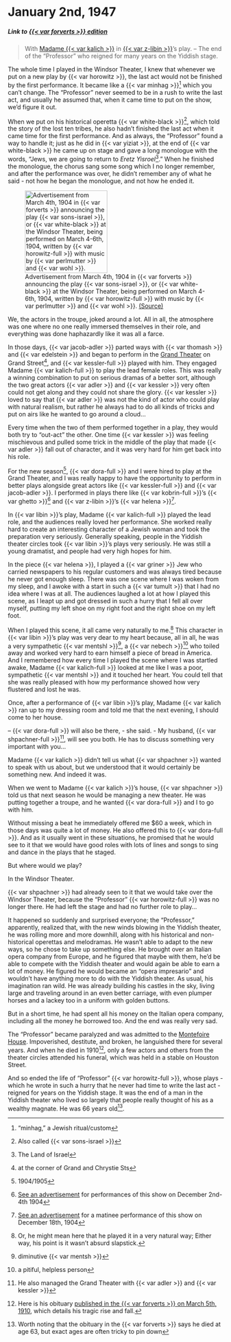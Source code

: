 # January 2nd, 1947

##### _Link to [{{< var forverts >}} edition](https://www.nli.org.il/en/newspapers/frw/1947/01/02/01/)_ {.unnumbered}

> With [Madame {{< var kalich >}}](https://www.museumoffamilyhistory.com/yt/lex/K/kalich-bertha.htm) in [{{< var z-libin >}}](https://www.museumoffamilyhistory.com/yt/lex/L/libin-z.htm)'s play. -- The end of the "Professor" who reigned for many years on the Yiddish stage.

The whole time I played in the Windsor Theater, I knew that whenever we put on a new play by {{< var horowitz >}}, the last act would not be finished by the first performance. It became like a {{< var minhag >}}^["minhag," a Jewish ritual/custom] which you can't change. The "Professor" never seemed to be in a rush to write the last act, and usually he assumed that, when it came time to put on the show, we'd figure it out.

::: {layout-ncol="2"}

When we put on his historical operetta {{< var white-black >}}^[Also called {{< var sons-israel >}}], which told the story of the lost ten tribes, he also hadn't finished the last act when it came time for the first performance. And as always, the "Professor" found a way to handle it; just as he did in {{< var yiziat >}}, at the end of {{< var white-black >}} he came up on stage and gave a long monologue with the words, "Jews, we are going to return to _Eretz Yisroel_^[The Land of Israel]." When he finished the monologue, the chorus sang some song which I no longer remember, and after the performance was over, he didn't remember any of what he said - not how he began the monologue, and not how he ended it.


![Advertisement from March 4th, 1904 in {{< var forverts >}} announcing the play {{< var sons-israel >}}, or {{< var white-black >}} at the Windsor Theater, being performed on March 4-6th, 1904, written by {{< var horowitz-full >}} with music by {{< var perlmutter >}} and {{< var wohl >}}. [(Source)](https://www.nli.org.il/en/newspapers/frw/1904/03/04/01/article/32.1/)](../img/newspaper_clippings/1904-03-04_forverts.png){width="2in"}

:::

We, the actors in the troupe, joked around a lot. All in all, the atmosphere was one where no one really immersed themselves in their role, and everything was done haphazardly like it was all a farce.

In those days, {{< var jacob-adler >}} parted ways with {{< var thomash >}} and {{< var edelstein >}} and began to perform in the [Grand Theater](https://en.wikipedia.org/wiki/Grand_Theatre_(Manhattan)) on Grand Street^[at the corner of Grand and Chrystie Sts], and {{< var kessler-full >}} played with him. They engaged Madame {{< var kalich-full >}} to play the lead female roles. This was really a winning combination to put on serious dramas of a better sort, although the two great actors {{< var adler >}} and {{< var kessler >}} very often could not get along and they could not share the glory. {{< var kessler >}} loved to say that {{< var adler >}} was not the kind of actor who could play with natural realism, but rather he always had to do all kinds of tricks and put on airs like he wanted to go around a cloud...

Every time when the two of them performed together in a play, they would both try to "out-act" the other. One time {{< var kessler >}} was feeling mischievous and pulled some trick in the middle of the play that made {{< var adler >}} fall out of character, and it was very hard for him get back into his role.

For the new season^[1904/1905], {{< var dora-full >}} and I were hired to play at the Grand Theater, and I was really happy to have the opportunity to perform in better plays alongside great actors like {{< var kessler-full >}} and {{< var jacob-adler >}}. I performed in plays there like {{< var kobrin-full >}}'s {{< var ghetto >}}^[[See an advertisement](https://www.nli.org.il/en/newspapers/freiearb/1904/12/04/01/article/27/) for performances of this show on December 2nd-4th 1904] and {{< var z-libin >}}'s {{< var helena >}}^[[See an advertisement](https://www.nli.org.il/en/newspapers/haleom/1904/12/15/01/article/8.1/) for a matinee performance of this show on December 18th, 1904].

In {{< var libin >}}'s play, Madame {{< var kalich-full >}} played the lead role, and the audiences really loved her performance. She worked really hard to create an interesting character of a Jewish woman and took the preparation very seriously. Generally speaking, people in the Yiddish theater circles took {{< var libin >}}'s plays very seriously. He was still a young dramatist, and people had very high hopes for him.

In the piece {{< var helena >}}, I played a {{< var griner >}} Jew who carried newspapers to his regular customers and was always tired because he never got enough sleep. There was one scene where I was woken from my sleep, and I awoke with a start in such a {{< var tumult >}} that I had no idea where I was at all. The audiences laughed a lot at how I played this scene, as I leapt up and got dressed in such a hurry that I fell all over myself, putting my left shoe on my right foot and the right shoe on my left foot.

When I played this scene, it all came very naturally to me.^[Or, he might mean here that he played it in a very natural way; Either way, his point is it wasn't absurd slapstick.] This character in {{< var libin >}}'s play was very dear to my heart because, all in all, he was a very sympathetic {{< var mentshl >}}^[diminutive {{< var mentsh >}}], a {{< var nebech >}}^[a pitiful, helpless person] who toiled away and worked very hard to earn himself a piece of bread in America. And I remembered how every time I played the scene where I was startled awake, Madame {{< var kalich-full >}} looked at me like I was a poor, sympathetic {{< var mentshl >}} and it touched her heart. You could tell that she was really pleased with how my performance showed how very flustered and lost he was.

Once, after a performance of {{< var libin >}}'s play, Madame {{< var kalich >}} ran up to my dressing room and told me that the next evening, I should come to her house.

-- {{< var dora-full >}} will also be there, - she said. - My husband, {{< var shpachner-full >}}^[He also managed the Grand Theater with {{< var adler >}} and {{< var kessler >}}], will see you both. He has to discuss something very important with you...

Madame {{< var kalich >}} didn't tell us what {{< var shpachner >}} wanted to speak with us about, but we understood that it would certainly be something new. And indeed it was.

When we went to Madame {{< var kalich >}}'s house, {{< var shpachner >}} told us that next season he would be managing a new theater. He was putting together a troupe, and he wanted {{< var dora-full >}} and I to go with him.

Without missing a beat he immediately offered me $60 a week, which in those days was quite a lot of money. He also offered this to {{< var dora-full >}}. And as it usually went in these situations, he promised that he would see to it that we would have good roles with lots of lines and songs to sing and dance in the plays that he staged.

But where would we play?

In the Windsor Theater.

{{< var shpachner >}} had already seen to it that we would take over the Windsor Theater, because the "Professor" {{< var horowitz-full >}} was no longer there. He had left the stage and had no further role to play...

It happened so suddenly and surprised everyone; the "Professor," apparently, realized that, with the new winds blowing in the Yiddish theater, he was rolling more and more downhill, along with his historical and non-historical operettas and melodramas. He wasn't able to adapt to the new ways, so he chose to take up something else. He brought over an Italian opera company from Europe, and he figured that maybe with them, he'd be able to compete with the Yiddish theater and would again be able to earn a lot of money. He figured he would became an "opera impresario" and wouldn't have anything more to do with the Yiddish theater. As usual, his imagination ran wild. He was already building his castles in the sky, living large and traveling around in an even better carriage, with even plumper horses and a lackey too in a uniform with golden buttons.

But in a short time, he had spent all his money on the Italian opera company, including all the money he borrowed too. And the end was really very sad.

The "Professor" became paralyzed and was admitted to the [Montefoire House](https://en.wikipedia.org/wiki/Montefiore_Home_for_Chronic_Invalids). Impoverished, destitute, and broken, he languished there for several years. And when he died in 1910^[Here is his obituary [published in the {{< var forverts >}} on March 5th, 1910](https://www.nli.org.il/en/newspapers/frw/1910/03/05/01/article/30/), which details his tragic rise and fall.], only a few actors and others from the theater circles attended his funeral, which was held in a stable on Houston Street.

And so ended the life of "Professor" {{< var horowitz-full >}}, whose plays - which he wrote in such a hurry that he never had time to write the last act - reigned for years on the Yiddish stage. It was the end of a man in the Yiddish theater who lived so largely that people really thought of his as a wealthy magnate. He was 66 years old^[Worth noting that the obituary in the {{< var forverts >}} says he died at age 63, but exact ages are often tricky to pin down].

